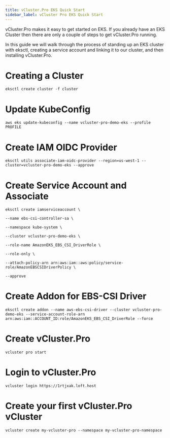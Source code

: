 ```yaml
---
title: vCluster.Pro EKS Quick Start
sidebar_label: vCluster Pro EKS Quick Start
---
```


vCluster.Pro makes it easy to get started on EKS. If you already have an EKS Cluster then there are only a couple of steps to get vCluster.Pro running.

In this guide we will walk through the process of standing up an EKS cluster with eksctl, creating a service account and linking it to our cluster, and then installing vCluster.Pro.

# Creating a Cluster

```
eksctl create cluster -f cluster
```

# Update KubeConfig

```
aws eks update-kubeconfig --name vcluster-pro-demo-eks --profile PROFILE
```

# Create IAM OIDC Provider

```
eksctl utils associate-iam-oidc-provider --region=us-west-1 --cluster=vcluster-pro-demo-eks --approve
```

# Create Service Account and Associate

```
eksctl create iamserviceaccount \

--name ebs-csi-controller-sa \

--namespace kube-system \

--cluster vcluster-pro-demo-eks \

--role-name AmazonEKS_EBS_CSI_DriverRole \

--role-only \

--attach-policy-arn arn:aws:iam::aws:policy/service-role/AmazonEBSCSIDriverPolicy \

--approve
```

# Create Addon for EBS-CSI Driver

```
eksctl create addon --name aws-ebs-csi-driver --cluster vcluster-pro-demo-eks --service-account-role-arn arn:aws:iam::ACCOUNT_ID:role/AmazonEKS_EBS_CSI_DriverRole --force
```

# Create vCluster.Pro

```
vcluster pro start
```

# Login to vCluster.Pro

```
vcluster login https://1rtjxak.loft.host
```

# Create your first vCluster.Pro vCluster

```
vcluster create my-vcluster-pro --namespace my-vcluster-pro-namespace
```